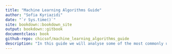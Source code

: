 ```yaml
---
title: "Machine Learning Algorithms Guide"
author: "Sofia Kyriazidi"
date: "`r Sys.time()`"
site: bookdown::bookdown_site
output: bookdown::gitbook
documentclass: book
github-repo: chicsof/machine_learning_algorithms_guide
description: "In this guide we will analyse some of the most commonly used and powerful machine learning algorithms. We will walk through the intuition behind each algorithm, the required mathematical background, as well as its implementation in R, in a step by step approach."
---
```



